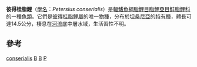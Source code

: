 {{Speciesbox 
| genus = Petersius 
| species = conserialis
| status = LC
| status_system = IUCN3.1
| status_ref= <ref name=IUCN>{{IUCN2006|assessors=Hanssens, M & Snoeks, J|year=2005|title=Petersius conserialis|downloaded=2007-08-04}}</ref>
| authority =  [[Franz_Martin_Hilgendorf|Hilgendorf]], 1894
| name = 彼得桂脂鯉
}}

'''彼得桂脂鯉'''（[[學名|學名]]：''Petersius conserialis''）是[[輻鰭魚綱|輻鰭魚綱]][[脂鯉目|脂鯉目]][[脂鯉亞目|脂鯉亞目]][[鮭脂鯉科|鮭脂鯉科]]的一種[[魚類|魚類]]。它們是[[彼得桂脂鯉屬|彼得桂脂鯉屬]]的唯一[[物種|物種]]，分布於[[坦桑尼亞|坦桑尼亞]]的[[特有種|特有種]]，體長可達14.5公分，棲息在[[河流|河流]]底中層水域，生活習性不明。

==參考==
{{reflist}}
{{Taxonbar|from=Q3231944}}

[[Category:彼得桂脂鯉屬|conserialis]]
[[Category:坦桑尼亞動物|B]]
[[Category:单种属鱼类|B]]
[[Category:1894年描述的鱼类|P]]